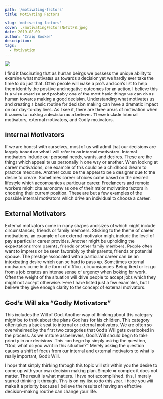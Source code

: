 ```yaml
---
path: '/motivating-factors'
title: Motivating Factors

slug: 'motivating-factors'
cover: ./motivatingFactorsNoTxtFB.jpeg
date: 2019-08-09
author: 'Craig Booker'
description:
tags:
  - Motivation
---
```


![](/images/motivatingFactors.jpeg)

I find it fascinating that as human beings we possess the unique ability to examine what motivates us towards a decision yet we hardly ever take the time to do just that. Often people will make a pro’s and con’s list to help them identify the positive and negative outcomes for an action. I believe this is a wise exercise and probably one of the most basic things we can do as human towards making a good decision. Understanding what motivates us and creating a basic routine for decision making can have a dramatic impact on our day-to-day lives. As I see it, there are three areas of motivation when it comes to making a decision as a believer. These include internal motivators, external motivators, and Godly motivators.

## Internal Motivators

If we are honest with ourselves, most of us will admit that our decisions are largely based on what I will refer to as internal motivators. Internal motivators include our personal needs, wants, and desires. These are the things which appeal to us personally in one way or another. When looking at career motivations, one example of this could be a childhood dream to practice medicine. Another could be the appeal to be a designer due to the desire to create. Sometimes career choices come based on the desired lifestyle which accompanies a particular career. Freelancers and remote workers might cite autonomy as one of their major motivating factors in choosing their current position. These are but a few examples of the possible internal motivators which drive an individual to choose a career.

## External Motivators

External motivators come in many shapes and sizes of which might include circumstances, friends or family members. Sticking to the theme of career motivations, an example of an external motivator might include the level of pay a particular career provides. Another might be upholding the expectations from parents, friends or other family members. People often want to impress or be seen favorably by their parents, friends or potential spouse. The prestige associated with a particular career can be an intoxicating desire which can be hard to pass up. Sometimes external motivators come in the form of difficult circumstances. Being fired or let go from a job creates an intense sense of urgency when looking for work. Often the weight of the situation will drive people to accept jobs which they might not accept otherwise. Here I have listed just a few examples, but I believe they give enough clarity to the concept of external motivators.

## God’s Will aka “Godly Motivators”

This includes the Will of God. Another way of thinking about this category might be to think about the plans God has for his children. This category often takes a back seat to internal or external motivators. We are often so overwhelmed by the first two categories that God’s Will gets overlooked in the process. As we mature as believers, God’s Will should begin to take priority in our decisions. This can begin by simply asking the question, “God, what do you want in this situation?” Merely asking the question causes a shift of focus from our internal and external motivators to what is really important, God’s Will.

I hope that simply thinking through this topic will stir within you the desire to come up with your own decision making plan. Simple or complex it does not matter. The result is what matters. I have not accomplished. this, I merely started thinking it through. This is on my list to do this year. I hope you will make it a priority because I believe the results of having an effective decision-making routine can change your life.
